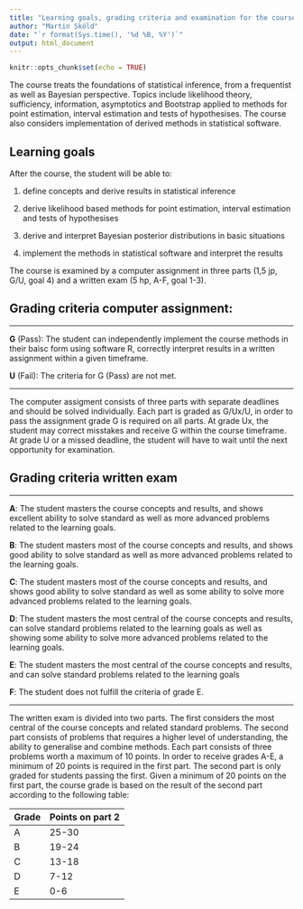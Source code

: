 ```yaml
---
title: "Learning goals, grading criteria and examination for the course Statistical inference (MT5003), HT19."
author: "Martin Sköld"
date: "`r format(Sys.time(), '%d %B, %Y')`"
output: html_document
---
```


```r
knitr::opts_chunk$set(echo = TRUE)
```

The course treats the foundations of statistical inference, from a frequentist as well as Bayesian perspective. Topics include likelihood theory, sufficiency, information, asymptotics and Bootstrap applied to methods for point estimation, interval estimation and tests of hypothesises. The course also considers implementation of derived methods in statistical software.


## Learning goals

After the course, the student will be able to: 

1. define concepts and derive results in statistical inference

2.	derive likelihood based methods for point estimation, interval estimation and tests of hypothesises

3.	derive and interpret Bayesian  posterior distributions in basic situations

4.	implement the methods in statistical software and interpret the results


The course is examined by a computer assignment in three parts (1,5 jp, G/U, goal 4) and a written exam (5 hp, A-F, goal 1-3).

## Grading criteria computer assignment:

***

**G** (Pass): The student can independently implement the course methods in their baisc form using software R, correctly interpret results in a written assignment within a given timeframe.


**U** (Fail): The criteria for G (Pass) are not met.

***

The computer assigment consists of three parts with separate deadlines and should be solved individually. Each part is graded as G/Ux/U, in order to pass the assignment grade G is required on all parts. At grade Ux, the student may correct misstakes and receive G within the course timeframe. At grade U or a missed deadline, the student will have to wait until the next opportunity for examination.



## Grading criteria written exam

***

**A**: The student masters the course concepts and results, and shows excellent ability to solve standard as well as more advanced problems related to the learning goals.


**B**: The student masters most of the course concepts and results, and shows good ability to solve standard as well as more advanced problems related to the learning goals.


**C**: The student masters most of the course concepts and results, and shows good ability to solve standard as well as some ability to solve more advanced problems related to the learning goals.


**D**: The student masters the most central of the course concepts and results, can solve standard problems related to the learning goals as well as showing some ability to solve more advanced problems related to the learning goals.

**E**: The student masters the most central of the course concepts and results, and can solve standard problems related to the learning goals

**F**: The student does not fulfill the criteria of grade E.

***



The written exam is divided into two parts. The first considers the most central of the course concepts and related standard problems. The second part consists of problems that requires a higher level of understanding, the ability to generalise and combine methods. Each part consists of three problems worth a maximum of 10 points. In order to receive grades A-E, a minimum of 20 points is required in the first part. The second part is only graded for students passing the first. Given a minimum of 20 points on the first part, the course grade is based on the result of the second part according to the following table:

Grade | Points on part 2
------|------
A | 25-30
B | 19-24 
C | 13-18 
D | 7-12 
E | 0-6

